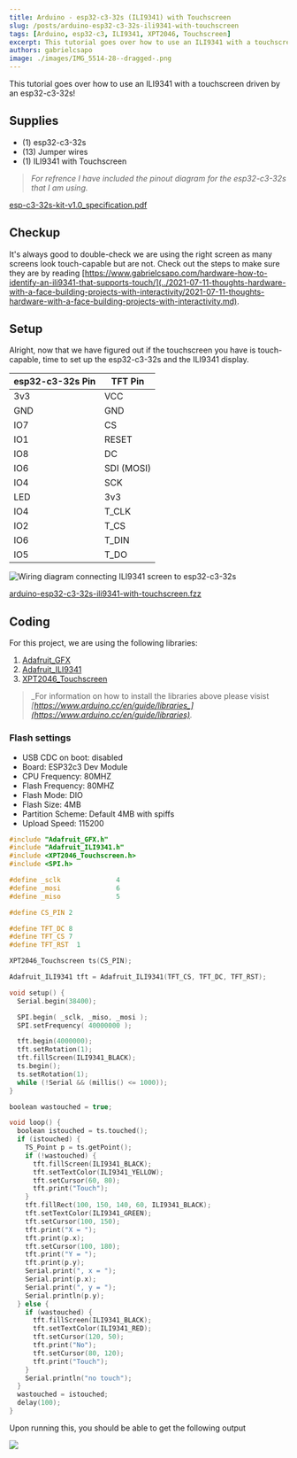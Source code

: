 ```yaml
---
title: Arduino - esp32-c3-32s (ILI9341) with Touchscreen
slug: /posts/arduino-esp32-c3-32s-ili9341-with-touchscreen
tags: [Arduino, esp32-c3, ILI9341, XPT2046, Touchscreen]
excerpt: This tutorial goes over how to use an ILI9341 with a touchscreen driven by an esp32-c3-32s!
authors: gabrielcsapo
image: ./images/IMG_5514-28--dragged-.png
---
```


This tutorial goes over how to use an ILI9341 with a touchscreen driven by an esp32-c3-32s!

## Supplies

- (1) esp32-c3-32s
- (13) Jumper wires
- (1) ILI9341 with Touchscreen

> _For refrence I have included the pinout diagram for the esp32-c3-32s that I am using._

[esp-c3-32s-kit-v1.0_specification.pdf](../files/spec-sheets/esp32-c3-32s/esp-c3-32s-kit-v1.0_specification.pdf)

## Checkup

It's always good to double-check we are using the right screen as many screens look touch-capable but are not. Check out the steps to make sure they are by reading [https://www.gabrielcsapo.com/hardware-how-to-identify-an-ili9341-that-supports-touch/](../2021-07-11-thoughts-hardware-with-a-face-building-projects-with-interactivity/2021-07-11-thoughts-hardware-with-a-face-building-projects-with-interactivity.md).

## Setup

Alright, now that we have figured out if the touchscreen you have is touch-capable, time to set up the esp32-c3-32s and the ILI9341 display.

| esp32-c3-32s Pin | TFT Pin    |
| ---------------- | ---------- |
| 3v3              | VCC        |
| GND              | GND        |
| IO7              | CS         |
| IO1              | RESET      |
| IO8              | DC         |
| IO6              | SDI (MOSI) |
| IO4              | SCK        |
| LED              | 3v3        |
| IO4              | T_CLK      |
| IO2              | T_CS       |
| IO6              | T_DIN      |
| IO5              | T_DO       |

![Wiring diagram connecting ILI9341 screen to esp32-c3-32s](./images/esp32-c3-32s-spi-screen-with-touch_bb.png)

[arduino-esp32-c3-32s-ili9341-with-touchscreen.fzz](../files/fritzing-parts/arduino-esp32-c3-32s-ili9341-with-touchscreen.fzz)

## Coding

For this project, we are using the following libraries:

1. [Adafruit_GFX](https://github.com/adafruit/Adafruit-GFX-Library)
2. [Adafruit_ILI9341](https://github.com/adafruit/Adafruit_ILI9341)
3. [XPT2046_Touchscreen](https://github.com/PaulStoffregen/XPT2046_Touchscreen)

> _For information on how to install the libraries above please visist _[_https://www.arduino.cc/en/guide/libraries_](https://www.arduino.cc/en/guide/libraries)_._

### Flash settings

- USB CDC on boot: disabled
- Board: ESP32c3 Dev Module
- CPU Frequency: 80MHZ
- Flash Frequency: 80MHZ
- Flash Mode: DIO
- Flash Size: 4MB
- Partition Scheme: Default 4MB with spiffs
- Upload Speed: 115200

```cpp showLineNumbers
#include "Adafruit_GFX.h"
#include "Adafruit_ILI9341.h"
#include <XPT2046_Touchscreen.h>
#include <SPI.h>

#define _sclk              4
#define _mosi              6
#define _miso              5

#define CS_PIN 2

#define TFT_DC 8
#define TFT_CS 7
#define TFT_RST  1

XPT2046_Touchscreen ts(CS_PIN);

Adafruit_ILI9341 tft = Adafruit_ILI9341(TFT_CS, TFT_DC, TFT_RST);

void setup() {
  Serial.begin(38400);

  SPI.begin( _sclk, _miso, _mosi );
  SPI.setFrequency( 40000000 );

  tft.begin(4000000);
  tft.setRotation(1);
  tft.fillScreen(ILI9341_BLACK);
  ts.begin();
  ts.setRotation(1);
  while (!Serial && (millis() <= 1000));
}

boolean wastouched = true;

void loop() {
  boolean istouched = ts.touched();
  if (istouched) {
    TS_Point p = ts.getPoint();
    if (!wastouched) {
      tft.fillScreen(ILI9341_BLACK);
      tft.setTextColor(ILI9341_YELLOW);
      tft.setCursor(60, 80);
      tft.print("Touch");
    }
    tft.fillRect(100, 150, 140, 60, ILI9341_BLACK);
    tft.setTextColor(ILI9341_GREEN);
    tft.setCursor(100, 150);
    tft.print("X = ");
    tft.print(p.x);
    tft.setCursor(100, 180);
    tft.print("Y = ");
    tft.print(p.y);
    Serial.print(", x = ");
    Serial.print(p.x);
    Serial.print(", y = ");
    Serial.println(p.y);
  } else {
    if (wastouched) {
      tft.fillScreen(ILI9341_BLACK);
      tft.setTextColor(ILI9341_RED);
      tft.setCursor(120, 50);
      tft.print("No");
      tft.setCursor(80, 120);
      tft.print("Touch");
    }
    Serial.println("no touch");
  }
  wastouched = istouched;
  delay(100);
}
```

Upon running this, you should be able to get the following output

![](./images/IMG_5514.gif)
